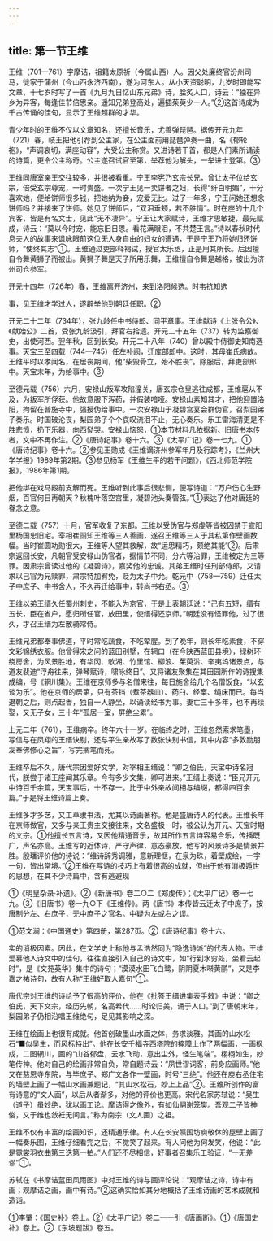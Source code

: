 ```yaml
---
---
---
```

title: 第一节王维
---



王维（701—761）字摩诘，祖籍太原祈（今属山西）人。因父处廉终官汾州司马，徙家于蒲州（今山西永济西南），遂为河东人。从小天资聪明，九岁时即能写文章，十七岁时写了一首《九月九日忆山东兄弟》诗，脍炙人口，诗云：“独在异乡为异客，每逢佳节倍思亲。遥知兄弟登高处，遍插茱萸少一人。”②这首诗成为千古传诵的佳句，显示了王维超群的才华。

青少年时的王维不仅以文章知名，还擅长音乐，尤善弹琵琶。据传开元九年（721）春，岐王把他引荐到公主家，在公主面前用琵琶弹奏一曲，名《郁轮袍》，“声调哀切，满座动容”，大受公主称赏。又进诗若干首，都是人们素所诵读的诗篇，更令公主称奇。公主遂召试官至第，举荐他为解头，一举进士登第。③

王维同唐室亲王交往较多，并很被看重。宁王李宪乃玄宗长兄，曾让太子位给玄宗，倍受玄宗尊宠，一时贵盛。一次宁王见一卖饼者之妇，长得“纤白明媚”，十分喜欢她，便给饼师很多钱，把她纳为妾，宠爱无比。过了一年多，宁王问她还想念饼师吗？并接来了饼师。她见了饼师后，“双泪垂颊，若不胜情”。时在座的十几个宾客，皆是有名文士，见此“无不凄异”。宁王让大家赋诗，王维才思敏捷，最先赋成，诗云：“莫以今时宠，能忘旧日恩。看花满眼泪，不共楚王言。”诗以春秋时代息夫人的故事来讽咏眼前这位无人身自由的妇女的遭遇，于是宁王乃将她归还饼师，“使终其志”①。王维通过吏部释褐试，授官太乐丞，正是用其所长。后因擅自令舞黄狮子而被出。黄狮子舞是天子所用乐舞，王维擅自令舞是越格，被出为济州司仓参军。

开元十四年（726年）春，王维离开济州，来到洛阳候选。时韦抗知选

事，见王维才学过人，遂辟举他到朝廷任职。②

开元二十二年（734年），张九龄任中书侍郎、同平章事。王维献诗《上张令公》、《献始公》二首，受张九龄汲引，拜官右拾遗。开元二十五年（737）转为监察御史，出使河西。翌年秋，回到长安。开元二十八年（740）曾以殿中侍御史知南选事。天宝三至四载（744—745）任左补阙，迁库部郎中。这时，其母崔氏病故。王维平时以孝闻名，在居丧期间，他“柴毁骨立，殆不胜丧”。除服后，拜吏部郎中。天宝末年，为给事中。③

至德元载（756）六月，安禄山叛军攻陷潼关，唐玄宗仓皇逃往成都，王维扈从不及，为叛军所俘获。他故意服下泻药，并假装喑哑。安禄山素知其才，把他迎置洛阳，拘留在普施寺中，强授伪给事中。一次安禄山于凝碧宫宴会群伪官，召梨园弟子奏乐。时国破沦丧，梨园弟子个个哀叹流泪不止，无心奏乐。乐工雷海清更是不胜悲愤，扔下乐器，向西恸哭。安禄山恼怒，①本节材料凡依据新、旧唐书本传者，文中不再作注。②《唐诗纪事》卷十六。③《太平广记》卷一七九。①《唐诗纪事》卷十六。②参见王勋成《王维谪济州参军年月及行踪考》，《兰州大学学报》1989年第2期。③参见杨军《王维生平的若干问题》，《西北师范学院报》，1986年第1期。

把他绑在戏马殿前支解而死。王维听到此事后很悲恻，便写诗道：“万户伤心生野烟，百官何日再朝天？秋槐叶落空宫里，凝碧池头奏管弦。”①表达了他对唐廷的眷念之意。

至德二载（757）十月，官军收复了东都。王维以受伪官与郑虔等皆被囚禁于宣阳里杨国忠旧宅。宰相崔圆知王维等三人善画，遂召王维等三人于其私第作壁画数幅。当时崔圆功勋很大，王维等人望其救解，故“运思精巧，颇绝其能”②。后肃宗返回长安，凡朝官受安禄山伪官者，据情节不同，分六等治罪，王维被定为三等罪。因肃宗曾读过他的《凝碧诗》，嘉奖他的忠诚。其弟王缙时任刑部侍郎，又请求以己官为兄赎罪，肃宗特加宥免，贬为太子中允。乾元中（758—759）迁任太子中庶子、中书舍人，不久再迁给事中，转尚书右丞。③

王维以弟王缙久任蜀州刺史，不能入为京官，于是上表朝廷说：“己有五短，缙有五长，臣在省户，愿归所任官，放田里，使缙得还京师。”朝廷没有怪罪他，过了很久，才召王缙为左散骑常侍。

王维兄弟都奉事佛道，平时常吃蔬食，不吃荤腥。到了晚年，则长年吃素食，不穿文彩锦绣衣服。他曾得宋之问的蓝田别墅，在辋口（在今陕西蓝田县境），绿树环绕房舍，为风景胜地，有华冈、欹湖、竹里馆、柳浪、茱萸沜、辛夷坞诸景点，与道友裴迪“浮舟往来，弹琴赋诗，啸咏终日”。又将诸友聚集在其田园所作的诗搜集成编，号《辋川集》。王维在京师多与名僧来往，每日施舍给几个名僧饭食，“以玄谈为乐”。他在京师的居第，只有茶铛（煮茶器皿）、药臼、经案、绳床而已。每当退朝之后，则点起香，独自一人静坐，以诵读经书为事。妻亡三十多年，也不再续娶，又无子女，三十年“孤居一室，屏绝尘累”。

上元二年（761），王维病卒。终年六十一岁。在临终之时，王维忽然索求笔墨，写信与在凤翔的王缙诀别，还与平生亲故写了数张诀别书信，其中内容“多敦励朋友奉佛修心之旨”，写完搁笔而死。

王维卒后不久，唐代宗因爱好文学，对宰相王缙说：“卿之伯氏，天宝中诗名冠代，朕尝于诸王座闻其乐章。今有多少文集，卿可进来。”王缙上奏说：“臣兄开元中诗百千余篇，天宝事后，十不存一。比于中外亲故间相与编缀，都得四百余篇。”于是将王维诗篇上奏。

王维多才多艺，又工草隶书法，尤其以诗画著称。他是盛唐诗人的代表。王维长年在京师做官，又多与亲王贵主交接往来，文名盛极一时，被公认为开元、天宝时期的文宗。①他擅长五言诗，又因他精通音乐，故其所作五言诗容易合乐，传播既广，声名亦高。王维写的近体诗，严守声律，意态豪放，他写的风景诗多是情景并胜。殷璠评价他的诗说：“维诗辞秀调雅，意新理惬，在泉为珠，着壁成绘，一字一句，皆出常境。”②王维在写诗的技巧上有着很高的成就，但由于他有消极遁世的思想，在其不少诗篇中，含有逃避现

①《明皇杂录·补遗》。②《新唐书》卷二○二《郑虔传》；《太平广记》卷一七九。③《旧唐书》卷一九○下《王维传》。两《唐书》本传皆云迁太子中庶子，按唐制分左、右庶子，无中庶子之官名。中疑为左或右之误。

①范文澜：《中国通史》第四册，第287页。②《唐诗纪事》卷十六。

实的消极因素。因此，在文学史上称他与孟浩然同为“隐逸诗派”的代表人物。王维爱慕他人诗文中的佳句，往往直接引入自己的诗文中，如“行到水穷处，坐看云起时”，是《文苑英华》集中的诗句；“漠漠水田飞白鹭，阴阴夏木啭黄鹂”，又是李嘉之祐诗句，故有人称“王维好取人嘉句”①。

唐代宗对王维的诗给予了很高的评价，他在《批答王缙进集表手敕》中说：“卿之伯氏，天下文宗，经历先朝，名高希代……时论归美，诵于人口。”到了唐朝末年，梨园弟子仍相沿唱王维绝句，足见其影响之深。

王维在绘画上也很有成就。他首创破墨山水画之体，务求淡雅。其画的山水松石“■似吴生，而风标特出”。他在长安千福寺西塔院的掩障上作了两幅画，一画枫戍，二图辋川，画的“山谷郁盘，云水飞动，意出尘外，怪生笔端”。栩栩如生，妙笔传神。他对自己的绘画非常自负，常自题诗云：“夙世谬词客，前身应画师。”他又在慈恩寺东院，与毕庶子、郑广文各作一壁画，时号“三绝”。他还在庾右丞住宅的墙壁上画了一幅山水画兼题记，“其山水松石，妙上上品”②。王维所创作的富有诗意的“文人画”，以后从者渐多，对他的评价也更高。宋代名家苏轼说：“吴生（道子）虽妙绝，犹以画工论。摩诘得之像外，有如仙翮谢笼樊。吾观二子皆神俊，又于维也敛衽无间言。”称为南宗（文人画）之祖。

王维不仅有丰富的绘画知识，还精通乐律。有人在长安照国坊庾敬休的屋壁上画了一幅奏乐图，王维仔细看完之后，不觉笑了起来。有人问他为何发笑，他说：“此是霓裳羽衣曲第三迭第一拍。”人们还不尽相信，好事者召集乐工验证，“一无差谬”①。

苏轼在《书摩诘蓝田风雨图》中对王维的诗与画评论说：“观摩诘之诗，诗中有画；观摩诘之画，画中有诗。”②这确实恰如其分地概括了王维诗画的艺术成就和造诣。

①李肇：《国史补》卷上。②《太平广记》卷二一一引《唐画断》。①《唐国史补》卷上。②《东坡题跋》卷五。